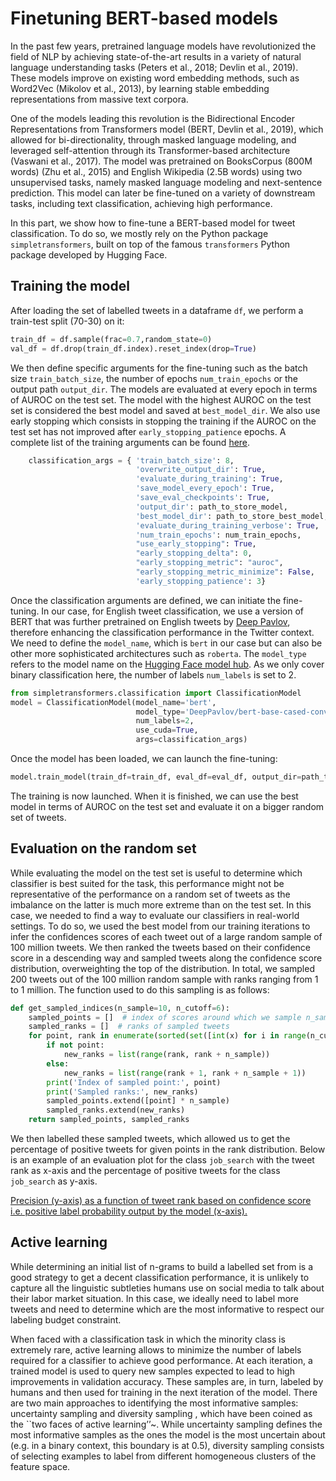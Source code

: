 # Finetuning BERT-based models

In the past few years, pretrained language models have revolutionized the field of NLP by achieving state-of-the-art results in a variety of natural language understanding tasks (Peters et al., 2018; Devlin et al., 2019). These models improve on existing word embedding methods, such as Word2Vec (Mikolov et al., 2013), by learning stable embedding representations from massive text corpora.

One of the models leading this revolution is the Bidirectional Encoder Representations from Transformers model (BERT, Devlin et al., 2019), which allowed for bi-directionality, through masked language modeling, and leveraged self-attention through its Transformer-based architecture (Vaswani et al., 2017). The model was pretrained on BooksCorpus (800M words) (Zhu et al., 2015) and English Wikipedia (2.5B words) using two unsupervised tasks, namely masked language modeling and next-sentence prediction. This model can later be fine-tuned on a variety of downstream tasks, including text classification, achieving high performance.


In this part, we show how to fine-tune a BERT-based model for tweet classification. To do so, we mostly rely on the Python package `simpletransformers`, built on top of the famous `transformers` Python package developed by Hugging Face.

## Training the model

After loading the set of labelled tweets in a dataframe `df`, we perform a train-test split (70-30) on it:

```python
train_df = df.sample(frac=0.7,random_state=0)
val_df = df.drop(train_df.index).reset_index(drop=True)
```

We then define specific arguments for the fine-tuning such as the batch size `train_batch_size`, the number of epochs `num_train_epochs` or the output path `output_dir`. The models are evaluated at every epoch in terms of AUROC on the test set. The model with the highest AUROC on the test set is considered the best model and saved at `best_model_dir`. We also use early stopping which consists in stopping the training if the AUROC on the test set has not improved after `early_stopping_patience` epochs. A complete list of the training arguments can be found [here](https://simpletransformers.ai/docs/usage/#configuring-a-simple-transformers-model).

```python
    classification_args = { 'train_batch_size': 8,
                            'overwrite_output_dir': True,
                            'evaluate_during_training': True,
                            'save_model_every_epoch': True,
                            'save_eval_checkpoints': True,
                            'output_dir': path_to_store_model,
                            'best_model_dir': path_to_store_best_model,
                            'evaluate_during_training_verbose': True,
                            'num_train_epochs': num_train_epochs,
                            "use_early_stopping": True,
                            "early_stopping_delta": 0,
                            "early_stopping_metric": "auroc",
                            "early_stopping_metric_minimize": False,
                            'early_stopping_patience': 3}
```

Once the classification arguments are defined, we can initiate the fine-tuning. In our case, for English tweet classification, we use a version of BERT that was further pretrained on English tweets by [Deep Pavlov](https://deeppavlov.ai), therefore enhancing the classification performance in the Twitter context. We need to define the `model_name`, which is `bert` in our case but can also be other more sophisticated architectures such as `roberta`. The `model_type` refers to the model name on the [Hugging Face model hub](https://huggingface.co/models). As we only cover binary classification here, the number of labels `num_labels` is set to 2.

```python
from simpletransformers.classification import ClassificationModel
model = ClassificationModel(model_name='bert',
                            model_type='DeepPavlov/bert-base-cased-conversational',
                            num_labels=2,
                            use_cuda=True,
                            args=classification_args)
```

Once the model has been loaded, we can launch the fine-tuning:

```python
model.train_model(train_df=train_df, eval_df=eval_df, output_dir=path_to_store_model)
```

The training is now launched. When it is finished, we can use the best model in terms of AUROC on the test set and evaluate it on a bigger random set of tweets.

## Evaluation on the random set

While evaluating the model on the test set is useful to determine which classifier is best suited for the task, this performance might not be representative of the performance on a random set of tweets as the imbalance on the latter is much more extreme than on the test set. In this case, we needed to find a way to evaluate our classifiers in real-world settings. To do so, we used the best model from our training iterations to infer the confidences scores of each tweet out of a large random sample of 100 million tweets. We then ranked the tweets based on their confidence score in a descending way and sampled tweets along the confidence score distribution, overweighting the top of the distribution. In total, we sampled 200 tweets out of the 100 million random sample with ranks ranging from 1 to 1 million. The function used to do this sampling is as follows:

```python
def get_sampled_indices(n_sample=10, n_cutoff=6):
    sampled_points = []  # index of scores around which we sample n_sample tweets
    sampled_ranks = []  # ranks of sampled tweets
    for point, rank in enumerate(sorted(set([int(x) for i in range(n_cutoff) for x in np.logspace(i, i + 1, i + 1)]))):
        if not point:
            new_ranks = list(range(rank, rank + n_sample))
        else:
            new_ranks = list(range(rank + 1, rank + n_sample + 1))
        print('Index of sampled point:', point)
        print('Sampled ranks:', new_ranks)
        sampled_points.extend([point] * n_sample)
        sampled_ranks.extend(new_ranks)
    return sampled_points, sampled_ranks
```
We then labelled these sampled tweets, which allowed us to get the percentage of positive tweets for given points in the rank distribution. Below is an example of an evaluation plot for the class `job_search` with the tweet rank as x-axis and the percentage of positive tweets for the class `job_search` as y-axis.

[Precision (y-axis) as a function of tweet rank based on confidence score i.e. positive label probability output by the model (x-axis).](/figures/job_search.png)

## Active learning

While determining an initial list of n-grams to build a labelled set from is a good strategy to get a decent classification performance, it is unlikely to capture all the linguistic subtleties humans use on social media to talk about their labor market situation. In this case, we ideally need to label more tweets and need to determine which are the most informative to respect our labeling budget constraint.

When faced with a classification task in which the minority class is extremely rare, active learning allows to minimize the number of labels required for a classifier to achieve good performance. At each iteration, a trained model is used to query new samples expected to lead to high improvements in validation accuracy. These samples are, in turn, labeled by humans and then used for training in the next iteration of the model. There are two main approaches to identifying the most informative samples: uncertainty sampling \cite{lewis1994sequential} and diversity sampling \cite{cohn1994improving}, which have been coined as the ``two faces of active learning''~\cite{dasgupta2011two}. While uncertainty sampling defines the most informative samples as the ones the model is the most uncertain about (e.g. in a binary context, this boundary is at 0.5), diversity sampling consists of selecting examples to label from different homogeneous clusters of the feature space.
